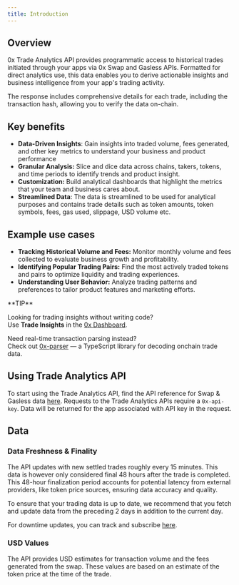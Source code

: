 ```yaml
---
title: Introduction
---
```


## Overview

0x Trade Analytics API provides programmatic access to historical trades initiated through your apps via 0x Swap and Gasless APIs. Formatted for direct analytics use, this data enables you to derive actionable insights and business intelligence from your app's trading activity.

The response includes comprehensive details for each trade, including the transaction hash, allowing you to verify the data on-chain.

## Key benefits

- **Data-Driven Insights**: Gain insights into traded volume, fees generated, and other key metrics to understand your business and product performance
- **Granular Analysis:** Slice and dice data across chains, takers, tokens, and time periods to identify trends and product insight.
- **Customization:** Build analytical dashboards that highlight the metrics that your team and business cares about.
- **Streamlined Data**: The data is streamlined to be used for analytical purposes and contains trade details such as token amounts, token symbols, fees, gas used, slippage, USD volume etc.

## Example use cases

- **Tracking Historical Volume and Fees:** Monitor monthly volume and fees collected to evaluate business growth and profitability.
- **Identifying Popular Trading Pairs:** Find the most actively traded tokens and pairs to optimize liquidity and trading experiences.
- **Understanding User Behavior:** Analyze trading patterns and preferences to tailor product features and marketing efforts.

<Tip>
**TIP**

Looking for trading insights without writing code?  
Use **Trade Insights** in the [0x Dashboard](https://dashboard.0x.org/).

Need real-time transaction parsing instead?  
Check out [0x-parser](https://0x.org/docs/0x-swap-api/advanced-topics/0x-parser) — a TypeScript library for decoding onchain trade data.

</Tip>

## Using Trade Analytics API

To start using the Trade Analytics API, find the API reference for Swap & Gasless data [here](https://0x.org/docs/api#tag/Trade-Analytics). Requests to the Trade Analytics APIs require a `0x-api-key`. Data will be returned for the app associated with API key in the request.

## Data

### Data Freshness & Finality

The API updates with new settled trades roughly every 15 minutes. This data is however only considered final 48 hours after the trade is completed. This 48-hour finalization period accounts for potential latency from external providers, like token price sources, ensuring data accuracy and quality.

To ensure that your trading data is up to date, we recommend that you fetch and update data from the preceding 2 days in addition to the current day.

For downtime updates, you can track and subscribe [here](https://0x.statuspal.io/).

### USD Values

The API provides USD estimates for transaction volume and the fees generated from the swap. These values are based on an estimate of the token price at the time of the trade.
